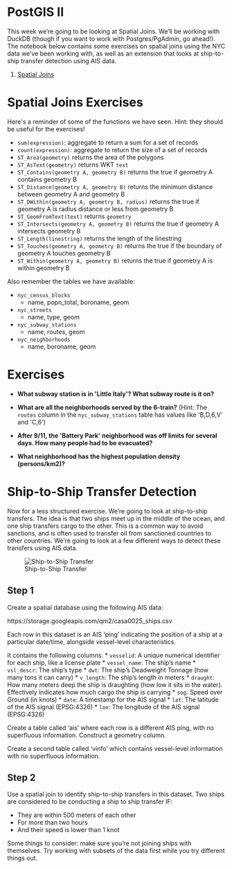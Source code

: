 # PostGIS II

This week we're going to be looking at Spatial Joins. We'll be working with DuckDB (though if you want to work with Postgres/PgAdmin, go ahead!). The notebook below contains some exercises on spatial joins using the NYC data we've been working with, as well as an extension that looks at ship-to-ship transfer detection using AIS data.

1. [Spatial Joins](https://colab.research.google.com/github/oballinger/CASA0025/blob/main/notebooks/W04_postgis2.ipynb)

# Spatial Joins Exercises

Here\'s a reminder of some of the functions we have seen. Hint: they
should be useful for the exercises!

-   `sum(expression)`{.interpreted-text role="command"}: aggregate to
    return a sum for a set of records
-   `count(expression)`{.interpreted-text role="command"}: aggregate to
    return the size of a set of records
-   `ST_Area(geometry)`{.interpreted-text role="command"} returns the
    area of the polygons
-   `ST_AsText(geometry)`{.interpreted-text role="command"} returns WKT
    `text`
-   `ST_Contains(geometry A, geometry B)`{.interpreted-text
    role="command"} returns the true if geometry A contains geometry B
-   `ST_Distance(geometry A, geometry B)`{.interpreted-text
    role="command"} returns the minimum distance between geometry A and
    geometry B
-   `ST_DWithin(geometry A, geometry B, radius)`{.interpreted-text
    role="command"} returns the true if geometry A is radius distance or
    less from geometry B
-   `ST_GeomFromText(text)`{.interpreted-text role="command"} returns
    `geometry`
-   `ST_Intersects(geometry A, geometry B)`{.interpreted-text
    role="command"} returns the true if geometry A intersects geometry B
-   `ST_Length(linestring)`{.interpreted-text role="command"} returns
    the length of the linestring
-   `ST_Touches(geometry A, geometry B)`{.interpreted-text
    role="command"} returns the true if the boundary of geometry A
    touches geometry B
-   `ST_Within(geometry A, geometry B)`{.interpreted-text
    role="command"} returns the true if geometry A is within geometry B

Also remember the tables we have available:

-   `nyc_census_blocks`
    -   name, popn_total, boroname, geom
-   `nyc_streets`
    -   name, type, geom
-   `nyc_subway_stations`
    -   name, routes, geom
-   `nyc_neighborhoods`
    -   name, boroname, geom

# Exercises

-   **What subway station is in \'Little Italy\'? What subway route is it on?**


-   **What are all the neighborhoods served by the 6-train?** (Hint: The `routes` column in the `nyc_subway_stations` table has values like \'B,D,6,V\' and \'C,6\')


-   **After 9/11, the \'Battery Park\' neighborhood was off limits for several days. How many people had to be evacuated?**

-   **What neighborhood has the highest population density (persons/km2)?**


# Ship-to-Ship Transfer Detection

Now for a less structured exercise. We're going to look at ship-to-ship transfers. The idea is that two ships meet up in the middle of the ocean, and one ship transfers cargo to the other. This is a common way to avoid sanctions, and is often used to transfer oil from sanctioned countries to other countries. We're going to look at a few different ways to detect these transfers using AIS data. 

![Ship-to-Ship Transfer](PS_AIS.png)

## Step 1

Create a spatial database using the following AIS data:

https://storage.googleapis.com/qm2/casa0025_ships.csv

Each row in this dataset is an AIS 'ping' indicating the position of a ship at a particular date/time, alongside vessel-level characteristics.

It contains the following columns: 
* `vesselid`: A unique numerical identifier for each ship, like a license plate
* `vessel_name`: The ship's name
* `vsl_descr`: The ship's type
* `dwt`: The ship's Deadweight Tonnage (how many tons it can carry)
* `v_length`: The ship's length in meters
* `draught`: How many meters deep the ship is draughting (how low it sits in the water). Effectively indicates how much cargo the ship is carrying
* `sog`: Speed over Ground (in knots)
* `date`: A timestamp for the AIS signal 
* `lat`: The latitude of the AIS signal (EPSG:4326)
* `lon`: The longitude of the AIS signal (EPSG:4326)

Create a table called 'ais' where each row is a different AIS ping, with no superfluous information. Construct a geometry column. 

Create a second table called 'vinfo' which contains vessel-level information with no superfluous information. 

## Step 2

Use a spatial join to identify ship-to-ship transfers in this dataset.
Two ships are considered to be conducting a ship to ship transfer IF: 

* They are within 500 meters of each other 
* For more than two hours 
* And their speed is lower than 1 knot

Some things to consider: make sure you're not joining ships with themselves. Try working with subsets of the data first while you try different things out. 